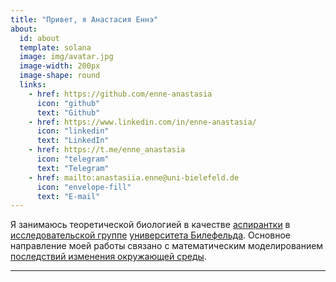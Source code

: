 ```yaml
---
title: "Привет, я Анастасия Еннэ"
about:
  id: about
  template: solana
  image: img/avatar.jpg
  image-width: 200px
  image-shape: round
  links: 
    - href: https://github.com/enne-anastasia
      icon: "github"
      text: "Github"
    - href: https://www.linkedin.com/in/enne-anastasia/
      icon: "linkedin"
      text: "LinkedIn"
    - href: https://t.me/enne_anastasia
      icon: "telegram"
      text: "Telegram"
    - href: mailto:anastasiia.enne@uni-bielefeld.de
      icon: "envelope-fill"
      text: "E-mail"
---
```


:::{#about}

Я занимаюсь теоретической биологией в качестве [аспирантки](https://ekvv.uni-bielefeld.de/pers_publ/publ/PersonDetail.jsp?personId=356658316) в [исследовательской группе](https://www.uni-bielefeld.de/fakultaeten/biologie/forschung/arbeitsgruppen/theoretical/index.xml) [университета Билефельда](https://www.uni-bielefeld.de/). Основное направление моей работы связано с математическим моделированием [последствий изменения окружающей среды](https://cmsedit.uni-bielefeld.de/fakultaeten/biologie/forschung/arbeitsgruppen/theoretical/research/individualised-niches-in/index.xml).

:::

---